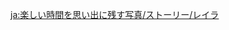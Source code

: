 {{TPRGT Story
|character          = Layla
|date               = 2022-12-19
|zh                 = 
;今天是莱依拉的生日哦，我们快去为她庆祝吧！
:'''莱依拉：'''我们来看你了，「转转悠悠兽」。还记得我吗？
:'''派蒙：'''「咚咚小圆帽」，我好想你啊！还有「白雷遮罗」，好久不见啦！
:'''旅行者：'''大家都这么有精神，真是太好了。
:'''莱依拉：'''「转转悠悠兽」，今天我们有一整天的时间可以待在一起。
:'''莱依拉：'''来，尝尝这个，我研究了好几个晚上呢！喜欢吗？
:'''莱依拉：'''填饱了肚子，我们再去露营，我想和你一起玩游戏，一起看星星…
:'''莱依拉：'''然后…然后做些什么好呢，呼…
:'''派蒙：'''莱依拉？
:'''旅行者：'''嘘&mdash;&mdash;
:'''莱依拉：'''呼…呼…什么都好…
:'''莱依拉：'''有你陪在我身边，就连论文都写得很顺利呢…
|dialogue_review_zh = 「有你陪在我身边，就连论文都写得很顺利呢…」
|en                 =
;Today is [[Layla]]'s birthday, let's go and celebrate with her!

:'''Layla:''' We've come to visit, [[Twirly-Whirly]]! Do you still remember me?
:'''Paimon:''' [[Bongo-Head]], I missed you so much! And long time no see, [[Blitzara]]!
:'''Traveler:''' It's so nice to see everyone so full of energy.
:'''Layla:''' We've got all day to spend together, Twirly-Whirly.
:'''Layla:''' Here, try this. It took me so many nights of research to come up with it! Do you like it?
:'''Layla:''' After we eat, we can go camping. I want to play games with you, and stargaze together...
:'''Layla:''' And then... What should we do after that... *yawns*
:'''Paimon:''' Layla?
:'''Traveler:''' Shh&mdash;
:'''Layla:''' Mmm... Yeah... Anything will do...
:'''Layla:''' With you by my side, even writing dissertations becomes easy...

|dialogue_review_en = "With you by my side, even writing dissertations becomes easy..."
}}



<!-- interwikis -->
[[ja:楽しい時間を思い出に残す写真/ストーリー/レイラ]]